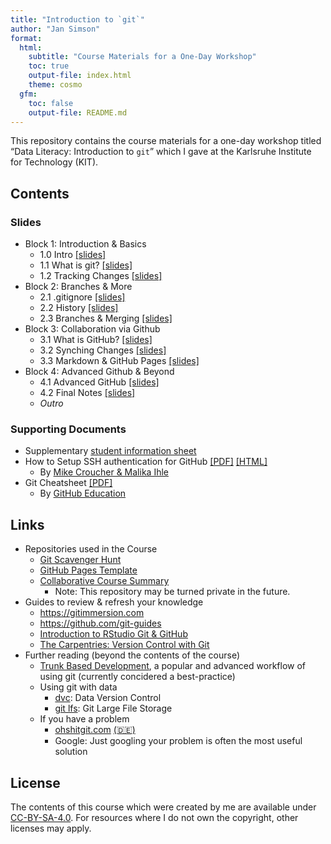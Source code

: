 ```yaml
---
title: "Introduction to `git`"
author: "Jan Simson"
format:
  html:
    subtitle: "Course Materials for a One-Day Workshop"
    toc: true
    output-file: index.html
    theme: cosmo
  gfm:
    toc: false
    output-file: README.md
---
```


This repository contains the course materials for a one-day workshop titled "Data Literacy: Introduction to `git`" which I gave at the Karlsruhe Institute for Technology (KIT).

## Contents

### Slides

- Block 1: Introduction & Basics
  - 1.0 Intro [[slides]](output/1.0-intro.html)
  - 1.1 What is git? [[slides]](output/1.1-what_is_git.html)
  - 1.2 Tracking Changes [[slides]](output/1.2-tracking_changes.html)

- Block 2: Branches & More
  - 2.1 .gitignore [[slides]](output/2.1-gitignore.html)
  - 2.2 History [[slides]](output/2.2-history.html)
  - 2.3 Branches & Merging [[slides]](output/2.3-branches_merging.html)

- Block 3: Collaboration via Github
  - 3.1 What is GitHub? [[slides]](output/3.1-what_is_github.html)
  - 3.2 Synching Changes [[slides]](output/3.2-synching_changes.html)
  - 3.3 Markdown & GitHub Pages [[slides]](output/3.3-pages_markdown.html)

- Block 4: Advanced Github & Beyond
  - 4.1 Advanced GitHub [[slides]](output/4.1-advanced_github.html)
  - 4.2 Final Notes [[slides]](output/4.2-final_notes.html)
  - *Outro*

<!-- *: Since they have to be manually generated, the PDF version of slides may be slightly outdated. Please refer to [this guide](https://revealjs.com/pdf-export/), on how to export your own PDF version from the online slides. -->

### Supporting Documents

- Supplementary [student information sheet](output/resources/student-info/student-info.pdf)
- How to Setup SSH authentication for GitHub [[PDF]](output/resources/ssh/how-to-setup-github-ssh.pdf) [[HTML]](https://malikaihle.github.io/Introduction-RStudio-Git-GitHub/SSH.html)
  - By [Mike Croucher & Malika Ihle](https://github.com/MalikaIhle/Introduction-RStudio-Git-GitHub)
- Git Cheatsheet [[PDF]](resources/git-cheat-sheet-education.pdf)
  - By [GitHub Education](https://education.github.com/)

## Links

- Repositories used in the Course
  - [Git Scavenger Hunt](https://github.com/open-teaching/git-scavenger-hunt)
  - [GitHub Pages Template](https://github.com/open-teaching/gh-pages-template)
  - [Collaborative Course Summary](https://github.com/open-teaching/git-course-summary-ws22)
    - Note: This repository may be turned private in the future.
- Guides to review & refresh your knowledge
  - <https://gitimmersion.com>
  - <https://github.com/git-guides>
  - [Introduction to RStudio Git & GitHub](https://malikaihle.github.io/Introduction-RStudio-Git-GitHub/)
  - [The Carpentries: Version Control with Git](https://swcarpentry.github.io/git-novice/)
- Further reading (beyond the contents of the course)
  - [Trunk Based Development](https://www.atlassian.com/continuous-delivery/continuous-integration/trunk-based-development), a popular and advanced workflow of using git (currently concidered a best-practice)
  - Using git with data
    - [dvc](https://dvc.org/): Data Version Control
    - [git lfs](https://git-lfs.github.com/): Git Large File Storage
  - If you have a problem
    - [ohshitgit.com](https://ohshitgit.com/) [(🇩🇪)](https://ohshitgit.com/de)
    - Google: Just googling your problem is often the most useful solution

## License

The contents of this course which were created by me are available under [CC-BY-SA-4.0](https://creativecommons.org/licenses/by-sa/4.0/). For resources where I do not own the copyright, other licenses may apply.
